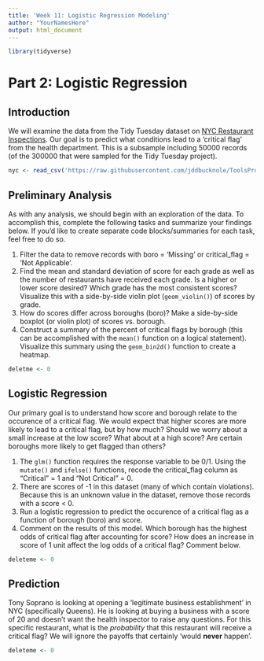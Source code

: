 ```yaml
---
title: 'Week 11: Logistic Regression Modeling'
author: "YourNamesHere"
output: html_document
---
```


```r
library(tidyverse)
```



# Part 2: Logistic Regression

## Introduction
We will examine the data from the Tidy Tuesday dataset on [NYC Restaurant Inspections](https://github.com/rfordatascience/tidytuesday/tree/master/data/2018/2018-12-11). Our goal is to predict what conditions lead to a 'critical flag' from the health department.  This is a subsample including 50000 records (of the 300000 that were sampled for the Tidy Tuesday project).

```r
nyc <- read_csv('https://raw.githubusercontent.com/jddbucknole/ToolsProjects/main/nyc_sub.csv')
```

## Preliminary Analysis

As with any analysis, we should begin with an exploration of the data.  To accomplish this, complete the following tasks and summarize your findings below. If you'd like to create separate code blocks/summaries for each task, feel free to do so.

1. Filter the data to remove records with boro = 'Missing' or critical_flag = 'Not Applicable'.
2. Find the mean and standard deviation of score for each grade as well as the number of restaurants have received each grade.  Is a higher or lower score desired? Which grade has the most consistent scores? Visualize this with a side-by-side violin plot (`geom_violin()`) of scores by grade.
3. How do scores differ across boroughs (boro)? Make a side-by-side boxplot (or violin plot) of scores vs. borough.
4. Construct a summary of the percent of critical flags by borough (this can be accomplished with the `mean()` function on a logical statement).  Visualize this summary using the `geom_bin2d()` function to create a heatmap.

```r
deletme <- 0
```

## Logistic Regression

Our primary goal is to understand how score and borough relate to the occurence of a critical flag.  We would expect that higher scores are more likely to lead to a critical flag, but by how much? Should we worry about a small increase at the low score? What about at a high score? Are certain boroughs more likely to get flagged than others?

1. The `glm()` function requires the response variable to be 0/1. Using the `mutate()` and `ifelse()` functions, recode the critical_flag column as "Critical" = 1 and "Not Critical" = 0.
2. There are scores of -1 in this dataset (many of which contain violations).  Because this is an unknown value in the dataset, remove those records with a score < 0.
3. Run a logistic regression to predict the occurence of a critical flag as a function of borough (boro) and score.
4. Comment on the results of this model.  Which borough has the highest odds of critical flag after accounting for score? How does an increase in score of 1 unit affect the log odds of a critical flag? Comment below.

```r
deleteme <- 0
```

## Prediction

Tony Soprano is looking at opening a 'legitimate business establishment' in NYC (specifically Queens).  He is looking at buying a business with a score of 20 and doesn't want the health inspector to raise any questions.  For this specific restaurant, what is the *probability* that this restaurant will receive a critical flag? We will ignore the payoffs that certainly 'would **never** happen'.

```r
deleteme <- 0
```
